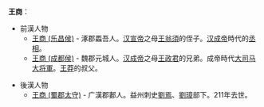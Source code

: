 '''王商'''：

*前漢人物
** [[王商_(乐昌侯)|王商 (乐昌侯)]] - 涿郡蟸吾人。[[汉宣帝|汉宣帝]]之母[[王翁須|王翁須]]的侄子。[[汉成帝|汉成帝]]時代的[[丞相|丞相]]。
** [[王商_(成都侯)|王商 (成都侯)]] - 魏郡元城人。[[汉成帝|汉成帝]]之母[[王政君|王政君]]的兄弟。成帝時代[[大司马|大司马]][[大將軍_(中國)|大将軍]]。[[王莽|王莽]]的叔父。

*後漢人物
** [[王商_(蜀郡太守)|王商 (蜀郡太守)]] - 广漢郡郪人。益州刺史[[劉焉_(益州牧)|劉焉]]、[[劉璋|劉璋]]部下。211年去世。

{{disambig|S商|cat=二字王姓人名消歧义}}